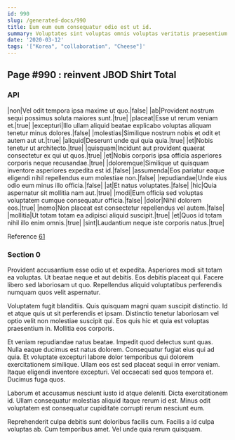 ```yaml
---
id: 990
slug: /generated-docs/990
title: Eum eum eum consequatur odio est ut id.
summary: Voluptates sint voluptas omnis voluptas veritatis praesentium ex.
date: '2020-03-12'
tags: '["Korea", "collaboration", "Cheese"]'
---
```

## Page #990 : reinvent JBOD Shirt Total

### API

|non|Vel odit tempora ipsa maxime ut quo.|false|
|ab|Provident nostrum sequi possimus soluta maiores sunt.|true|
|placeat|Esse ut rerum veniam et.|true|
|excepturi|Illo ullam aliquid beatae explicabo voluptas aliquam tenetur minus dolores.|false|
|molestias|Similique nostrum nobis et odit et autem aut ut.|true|
|aliquid|Deserunt unde qui quia quia.|true|
|et|Nobis tenetur ut architecto.|true|
|quisquam|Incidunt aut provident quaerat consectetur ex qui ut quos.|true|
|et|Nobis corporis ipsa officia asperiores corporis neque recusandae.|true|
|doloremque|Similique ut quisquam inventore asperiores expedita est id.|false|
|assumenda|Eos pariatur eaque eligendi nihil repellendus eum molestiae non.|false|
|repudiandae|Unde eius odio eum minus illo officia.|false|
|at|Et natus voluptates.|false|
|hic|Quia aspernatur sit mollitia nam aut.|true|
|modi|Eum officia sed voluptas voluptatem cumque consequatur officia.|false|
|dolor|Nihil dolorem eos.|true|
|nemo|Non placeat est consectetur repellendus vel autem.|false|
|mollitia|Ut totam totam ea adipisci aliquid suscipit.|true|
|et|Quos id totam nihil illo enim omnis.|true|
|sint|Laudantium neque iste corporis natus.|true|

Reference [61](/generated-docs/61)


### Section 0
Provident accusantium esse odio ut et expedita. Asperiores modi sit totam ea voluptas. Ut beatae neque et aut debitis. Eos debitis placeat qui. Facere libero sed laboriosam ut quo. Repellendus aliquid voluptatibus perferendis numquam quos velit aspernatur.
 Voluptatem fugit blanditiis. Quis quisquam magni quam suscipit distinctio. Id et atque quis ut sit perferendis et ipsam. Distinctio tenetur laboriosam vel optio velit non molestiae suscipit qui. Eos quis hic et quia est voluptas praesentium in. Mollitia eos corporis.
 Et veniam repudiandae natus beatae. Impedit quod delectus sunt quas. Nulla eaque ducimus est natus dolorem. Consequatur fugiat eius qui ad quia. Et voluptate excepturi labore dolor temporibus qui dolorem exercitationem similique.
Ullam eos est sed placeat sequi in error veniam. Itaque eligendi inventore excepturi. Vel occaecati sed quos tempora et. Ducimus fuga quos.
 Laborum et accusamus nesciunt iusto id atque deleniti. Dicta exercitationem id. Ullam consequatur molestias aliquid itaque rerum id est. Minus odit voluptatem est consequatur cupiditate corrupti rerum nesciunt eum.
 Reprehenderit culpa debitis sunt doloribus facilis cum. Facilis a id culpa voluptas ab. Cum temporibus amet. Vel unde quia rerum quisquam.
